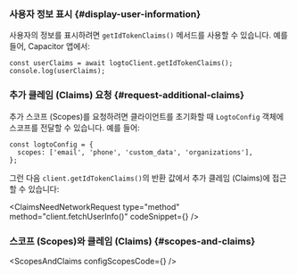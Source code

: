 

### 사용자 정보 표시 \{#display-user-information}

사용자의 정보를 표시하려면 `getIdTokenClaims()` 메서드를 사용할 수 있습니다. 예를 들어, Capacitor 앱에서:

```tsx
const userClaims = await logtoClient.getIdTokenClaims();
console.log(userClaims);
```

### 추가 클레임 (Claims) 요청 \{#request-additional-claims}

<FindUserInfoMissing method="client.getIdTokenClaims()" />

<ScopesAndClaimsIntroduction />

추가 스코프 (Scopes)를 요청하려면 클라이언트를 초기화할 때 `LogtoConfig` 객체에 스코프를 전달할 수 있습니다. 예를 들어:

```tsx
const logtoConfig = {
  scopes: ['email', 'phone', 'custom_data', 'organizations'],
};
```

그런 다음 `client.getIdTokenClaims()`의 반환 값에서 추가 클레임 (Claims)에 접근할 수 있습니다:

<ClaimsNeedNetworkRequest
  type="method"
  method="client.fetchUserInfo()"
  codeSnippet={<FetchUserinfoCode />}
/>

### 스코프 (Scopes)와 클레임 (Claims) \{#scopes-and-claims}

<ScopesAndClaims configScopesCode={<ScopesAndClaimsCode />} />
